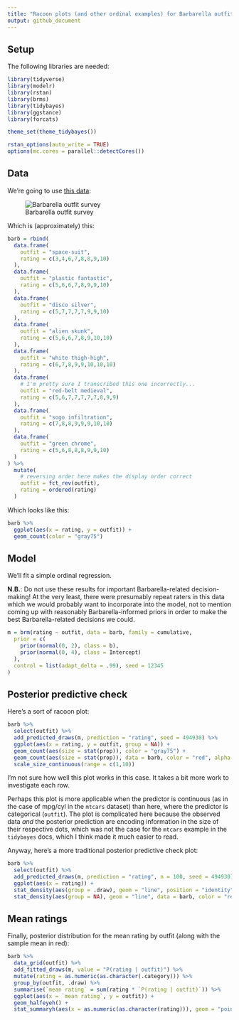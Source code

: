 ```yaml
---
title: "Racoon plots (and other ordinal examples) for Barbarella outfit data"
output: github_document
---
```


## Setup

The following libraries are needed:

```r
library(tidyverse)
library(modelr)
library(rstan)
library(brms)
library(tidybayes)
library(ggstance)
library(forcats)

theme_set(theme_tidybayes())

rstan_options(auto_write = TRUE)
options(mc.cores = parallel::detectCores())
```

## Data

We're going to use [this data](https://twitter.com/meakoopa/status/1031007386725703680):

![Barbarella outfit survey](barbarella.jpg)

Which is (approximately) this:

```r
barb = rbind(
  data.frame(
    outfit = "space-suit",
    rating = c(3,4,6,7,8,8,9,10)
  ),
  data.frame(
    outfit = "plastic fantastic",
    rating = c(5,6,6,7,8,9,9,10)
  ),
  data.frame(
    outfit = "disco silver",
    rating = c(5,7,7,7,7,9,9,10)
  ),
  data.frame(
    outfit = "alien skunk",
    rating = c(5,6,6,7,8,9,10,10)
  ),
  data.frame(
    outfit = "white thigh-high",
    rating = c(6,7,8,9,9,10,10,10)
  ),
  data.frame(
    # I'm pretty sure I transcribed this one incorrectly...
    outfit = "red-belt medieval",
    rating = c(5,6,7,7,7,7,7,8,9,9)
  ),
  data.frame(
    outfit = "sogo infiltration",
    rating = c(7,8,8,9,9,9,10,10)
  ),
  data.frame(
    outfit = "green chrome",
    rating = c(5,6,8,8,8,9,9,10)
  )
) %>%
  mutate(
    # reversing order here makes the display order correct
    outfit = fct_rev(outfit),
    rating = ordered(rating)
  )
```

Which looks like this:

```r
barb %>%
  ggplot(aes(x = rating, y = outfit)) +
  geom_count(color = "gray75")
```

## Model

We'll fit a simple ordinal regression. 

**N.B.**: Do not use these results for important Barbarella-related decision-making! At the very least, there were presumably repeat raters in this data which we would probably want to incorporate into the model, not to mention coming up with reasonably Barbarella-informed priors in order to make the best Barbarella-related decisions we could.

```r
m = brm(rating ~ outfit, data = barb, family = cumulative, 
  prior = c(
    prior(normal(0, 2), class = b),
    prior(normal(0, 4), class = Intercept)
  ),
  control = list(adapt_delta = .99), seed = 12345
)
```

## Posterior predictive check

Here's a sort of racoon plot:

```r
barb %>%
  select(outfit) %>%
  add_predicted_draws(m, prediction = "rating", seed = 494930) %>%
  ggplot(aes(x = rating, y = outfit, group = NA)) +
  geom_count(aes(size = stat(prop)), color = "gray75") +
  geom_count(aes(size = stat(prop)), data = barb, color = "red", alpha = 0.25) +
  scale_size_continuous(range = c(1,10))
```

I'm not sure how well this plot works in this case. It takes a bit more work to investigate each row.

Perhaps this plot is more applicable when the predictor is continuous (as in the case of mpg/cyl in the `mtcars` dataset) than here, where the predictor is categorical (`outfit`). The plot is complicated here because the observed data *and* the posterior prediction are encoding information in the size of their respective dots, which was not the case for the `mtcars` example in the `tidybayes` docs, which I think made it much easier to read.

Anyway, here's a more traditional posterior predictive check plot:

```r
barb %>%
  select(outfit) %>%
  add_predicted_draws(m, prediction = "rating", n = 100, seed = 494930) %>%
  ggplot(aes(x = rating)) +
  stat_density(aes(group = .draw), geom = "line", position = "identity", alpha = .1) +
  stat_density(aes(group = NA), geom = "line", data = barb, color = "red", size = 1) 
```

## Mean ratings

Finally, posterior distribution for the mean rating by outfit (along with the sample mean in red):

```r
barb %>%
  data_grid(outfit) %>%
  add_fitted_draws(m, value = "P(rating | outfit)") %>%
  mutate(rating = as.numeric(as.character(.category))) %>%
  group_by(outfit, .draw) %>%
  summarise(`mean rating` = sum(rating * `P(rating | outfit)`)) %>%
  ggplot(aes(x = `mean rating`, y = outfit)) +
  geom_halfeyeh() +
  stat_summaryh(aes(x = as.numeric(as.character(rating))), geom = "point", fun.x = mean, data = barb, color = "red")
```
